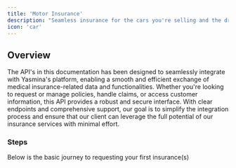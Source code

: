 ```yaml
---
title: 'Motor Insurance'
description: "Seamless insurance for the cars you're selling and the drivers that are buying from you."
icon: 'car'
---
```


## Overview
The API's in this documentation has been designed to seamlessly integrate with Yasmina's platform, enabling a smooth and efficient exchange of medical insurance-related data and functionalities. Whether you're looking to request or manage policies, handle claims, or access customer information, this API provides a robust and secure interface. With clear endpoints and comprehensive support, our goal is to simplify the integration process and ensure that our client can leverage the full potential of our insurance services with minimal effort.

### Steps
Below is the basic journey to requesting your first insurance(s)